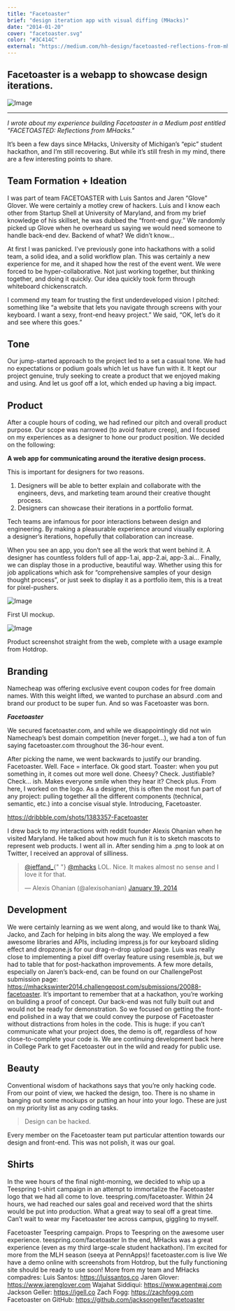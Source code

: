 ```yaml
---
title: "Facetoaster"
brief: "design iteration app with visual diffing (MHacks)"
date: "2014-01-20"
cover: "facetoaster.svg"
color: "#3C414C"
external: "https://medium.com/hh-design/facetoasted-reflections-from-mhacks-5a718169b6b#.jhagxr9by"
---
```


## Facetoaster is a webapp to showcase design iterations.

![Image](@/images/projects/facetoaster/facetoaster_macbook.png)

---

_I wrote about my experience building Facetoaster in a Medium post entitled "FACETOASTED: Reflections from MHacks."_

It’s been a few days since MHacks, University of Michigan’s “epic” student hackathon, and I’m still recovering. But while it’s still fresh in my mind, there are a few interesting points to share.

## Team Formation + Ideation

I was part of team FACETOASTER with Luis Santos and Jaren “Glove” Glover. We were certainly a motley crew of hackers. Luis and I know each other from Startup Shell at University of Maryland, and from my brief knowledge of his skillset, he was dubbed the “front-end guy.” We randomly picked up Glove when he overheard us saying we would need someone to handle back-end dev. Backend of what? We didn’t know…

At first I was panicked. I’ve previously gone into hackathons with a solid team, a solid idea, and a solid workflow plan. This was certainly a new experience for me, and it shaped how the rest of the event went. We were forced to be hyper-collaborative. Not just working together, but thinking together, and doing it quickly. Our idea quickly took form through whiteboard chickenscratch.

I commend my team for trusting the first underdeveloped vision I pitched: something like “a website that lets you navigate through screens with your keyboard. I want a sexy, front-end heavy project.” We said, “OK, let’s do it and see where this goes.”

## Tone

Our jump-started approach to the project led to a set a casual tone. We had no expectations or podium goals which let us have fun with it. It kept our project genuine, truly seeking to create a product that we enjoyed making and using. And let us goof off a lot, which ended up having a big impact.

## Product

After a couple hours of coding, we had refined our pitch and overall product purpose. Our scope was narrowed (to avoid feature creep), and I focused on my experiences as a designer to hone our product position. We decided on the following:

**A web app for communicating around the iterative design process.**

This is important for designers for two reasons.

1. Designers will be able to better explain and collaborate with the engineers, devs, and marketing team around their creative thought process.
2. Designers can showcase their iterations in a portfolio format.

Tech teams are infamous for poor interactions between design and engineering. By making a pleasurable experience around visually exploring a designer’s iterations, hopefully that collaboration can increase.

When you see an app, you don’t see all the work that went behind it. A designer has countless folders full of app-1.ai, app-2.ai, app-3.ai… Finally, we can display those in a productive, beautiful way. Whether using this for job applications which ask for “comprehensive samples of your design thought process”, or just seek to display it as a portfolio item, this is a treat for pixel-pushers.

![Image](@/images/projects/facetoaster/facetoaster_mockup.png)

First UI mockup.

![Image](@/images/projects/facetoaster/facetoaster_screenshot.png)

Product screenshot straight from the web, complete with a usage example from Hotdrop.

## Branding

Namecheap was offering exclusive event coupon codes for free domain names. With this weight lifted, we wanted to purchase an absurd .com and brand our product to be super fun. And so was Facetoaster was born.

**_Facetoaster_**

We secured facetoaster.com, and while we disappointingly did not win Namecheap’s best domain competition (never forget…), we had a ton of fun saying facetoaster.com throughout the 36-hour event.

After picking the name, we went backwards to justify our branding. Facetoaster. Well. Face = interface. Ok good start. Toaster: when you put something in, it comes out more well done. Cheesy? Check. Justifiable? Check… ish. Makes everyone smile when they hear it? Check plus.
From here, I worked on the logo. As a designer, this is often the most fun part of any project: pulling together all the different components (technical, semantic, etc.) into a concise visual style. Introducing, Facetoaster.

https://dribbble.com/shots/1383357-Facetoaster

I drew back to my interactions with reddit founder Alexis Ohanian when he visited Maryland. He talked about how much fun it is to sketch mascots to represent web products. I went all in. After sending him a .png to look at on Twitter, I received an approval of silliness.

<blockquote class="twitter-tweet" data-lang="en">
	<p lang="en" dir="ltr">
		<a href="https://twitter.com/jeffand_">@jeffand_</a>{" "}
		<a href="https://twitter.com/mhacks">@mhacks</a> LOL. Nice. It makes almost
		no sense and I love it for that.
	</p>
	&mdash; Alexis Ohanian (@alexisohanian) <a href="https://twitter.com/alexisohanian/status/424802034533941248">January 19, 2014</a>
</blockquote>
<script async src="//platform.twitter.com/widgets.js" charset="utf-8"></script>

## Development

We were certainly learning as we went along, and would like to thank Waj, Jacko, and Zach for helping in bits along the way. We employed a few awesome libraries and APIs, including impress.js for our keyboard sliding effect and dropzone.js for our drag-n-drop upload page. Luis was really close to implementing a pixel diff overlay feature using resemble.js, but we had to table that for post-hackathon improvements. A few more details, especially on Jaren’s back-end, can be found on our ChallengePost submission page: https://mhackswinter2014.challengepost.com/submissions/20088-facetoaster.
It’s important to remember that at a hackathon, you’re working on building a proof of concept. Our back-end was not fully built out and would not be ready for demonstration. So we focused on getting the front-end polished in a way that we could convey the purpose of Facetoaster without distractions from holes in the code. This is huge: if you can’t communicate what your project does, the demo is off, regardless of how close-to-complete your code is. We are continuing development back here in College Park to get Facetoaster out in the wild and ready for public use.

## Beauty

Conventional wisdom of hackathons says that you’re only hacking code. From our point of view, we hacked the design, too. There is no shame in banging out some mockups or putting an hour into your logo. These are just on my priority list as any coding tasks.

> Design can be hacked.

Every member on the Facetoaster team put particular attention towards our design and front-end. This was not polish, it was our goal.

## Shirts

In the wee hours of the final night-morning, we decided to whip up a Teespring t-shirt campaign in an attempt to immortalize the Facetoaster logo that we had all come to love. teespring.com/facetoaster. Within 24 hours, we had reached our sales goal and received word that the shirts would be put into production. What a great way to seal off a great time. Can’t wait to wear my Facetoaster tee across campus, giggling to myself.

Facetoaster Teespring campaign. Props to Teespring on the awesome user experience. teespring.com/facetoaster
In the end, MHacks was a great experience (even as my third large-scale student hackathon). I’m excited for more from the MLH season (seeya at PennApps)!
facetoaster.com is live
We have a demo online with screenshots from Hotdrop, but the fully functioning site should be ready to use soon!
More from my team and MHacks compadres:
Luis Santos: https://luissantos.co
Jaren Glover: https://www.jarenglover.com
Wajahat Siddiqui: https://www.agentwaj.com
Jackson Geller: https://jgell.co
Zach Fogg: https://zachfogg.com
Facetoaster on GitHub: https://github.com/jacksongeller/facetoaster
